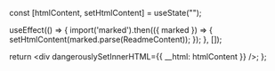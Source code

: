 
<Meta title="README" />

  const [htmlContent, setHtmlContent] = useState("");

useEffect(() => {
import('marked').then(({ marked }) => {
setHtmlContent(marked.parse(ReadmeContent));
});
}, []);

return <div dangerouslySetInnerHTML={{ __html: htmlContent }} />;
};

<MarkdownRenderer />
